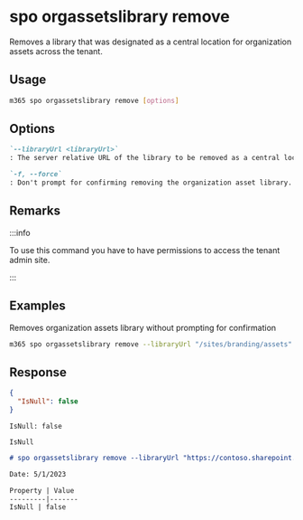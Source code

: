 
# spo orgassetslibrary remove

Removes a library that was designated as a central location for organization assets across the tenant.

## Usage

```sh
m365 spo orgassetslibrary remove [options]
```

## Options

```md definition-list
`--libraryUrl <libraryUrl>`
: The server relative URL of the library to be removed as a central location for organization assets.

`-f, --force`
: Don't prompt for confirming removing the organization asset library.
```

<Global />

## Remarks

:::info

To use this command you have to have permissions to access the tenant admin site.

:::

## Examples

Removes organization assets library without prompting for confirmation

```sh
m365 spo orgassetslibrary remove --libraryUrl "/sites/branding/assets" --force
```

## Response

<Tabs>
  <TabItem value="JSON">

  ```json
  {
    "IsNull": false
  }
  ```

  </TabItem>
  <TabItem value="Text">

  ```text
  IsNull: false
  ```

  </TabItem>
  <TabItem value="CSV">

  ```csv
  IsNull
  ```

  </TabItem>
  <TabItem value="Markdown">

  ```md
  # spo orgassetslibrary remove --libraryUrl "https://contoso.sharepoint.com/sites/branding/SiteAssets" --force

  Date: 5/1/2023

  Property | Value
  ---------|-------
  IsNull | false
  ```

  </TabItem>
</Tabs>

